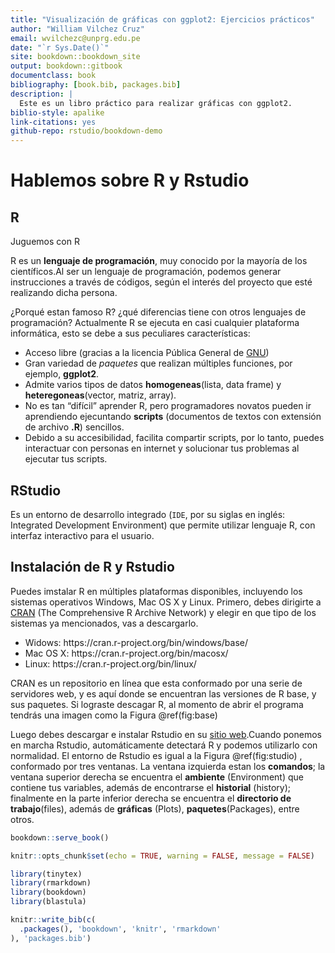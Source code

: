 ```yaml
--- 
title: "Visualización de gráficas con ggplot2: Ejercicios prácticos"
author: "William Vilchez Cruz"
email: wvilchezc@unprg.edu.pe
date: "`r Sys.Date()`"
site: bookdown::bookdown_site
output: bookdown::gitbook
documentclass: book
bibliography: [book.bib, packages.bib]
description: |
  Este es un libro práctico para realizar gráficas con ggplot2.
biblio-style: apalike
link-citations: yes
github-repo: rstudio/bookdown-demo
---
```



# Hablemos sobre R y Rstudio

## R

Juguemos con R

R es un __lenguaje de programación__, muy conocido por la mayoría de los científicos.Al ser un lenguaje de programación, podemos generar instrucciones a través de códigos, según el interés del proyecto que esté realizando dicha persona. 

¿Porqué estan famoso R? ¿qué diferencias tiene con otros lenguajes de programación? Actualmente R se ejecuta en casi cualquier plataforma informática, esto se debe a sus peculiares características: 

- Acceso libre (gracias a la licencia Pública General de [GNU](https://www.gnu.org/licenses/old-licenses/gpl-2.0.html))
- Gran variedad de _paquetes_ que realizan múltiples funciones, por ejemplo, __ggplot2__.
- Admite varios tipos de datos __homogeneas__(lista, data frame) y __heteregoneas__(vector, matriz, array).
- No es tan "difícil" aprender R, pero programadores novatos pueden ir aprendiendo ejecuntando __scripts__ (documentos de textos con extensión de archivo __.R__) sencillos. 
- Debido a su accesibilidad, facilita compartir scripts, por lo tanto, puedes interactuar con personas en internet y solucionar tus problemas al ejecutar tus scripts.

## RStudio
Es un entorno de desarrollo integrado (`IDE`, por su siglas en inglés: Integrated Development Environment) que permite utilizar lenguaje R, con interfaz interactivo para el usuario. 

## Instalación de R y Rstudio
Puedes imstalar R en múltiples plataformas disponibles, incluyendo los sistemas operativos Windows, Mac OS X y Linux. Primero, debes dirigirte a [CRAN](https://cloud.r-project.org/) (The Comprehensive R Archive Network) y elegir en que tipo de los sistemas ya mencionados, vas a descargarlo. 

- Widows: https://cran.r-project.org/bin/windows/base/
- Mac OS X: https://cran.r-project.org/bin/macosx/
- Linux: https://cran.r-project.org/bin/linux/

CRAN es un repositorio en línea que esta conformado por una serie de servidores web, y es aquí donde se encuentran las versiones de R base, y sus paquetes. 
Si lograste descagar R, al momento de abrir el programa tendrás una imagen como la Figura \@ref(fig:base) 




Luego debes descargar e instalar Rstudio en su [sitio web](https://posit.co/download/rstudio-desktop/).Cuando ponemos en marcha Rstudio, automáticamente detectará R y podemos utilizarlo con normalidad.
El entorno de Rstudio es igual a la Figura \@ref(fig:studio) , conformado por tres ventanas. La ventana izquierda estan los __comandos__; la ventana superior derecha se encuentra el __ambiente__ (Environment) que contiene tus variables, además de encontrarse el __historial__ (history); finalmente en la parte inferior derecha se encuentra el __directorio de trabajo__(files), además de __gráficas__ (Plots), __paquetes__(Packages), entre otros. 




```r
bookdown::serve_book()
```


```r
knitr::opts_chunk$set(echo = TRUE, warning = FALSE, message = FALSE)

library(tinytex)
library(rmarkdown)
library(bookdown)
library(blastula)

knitr::write_bib(c(
  .packages(), 'bookdown', 'knitr', 'rmarkdown'
), 'packages.bib')
```
